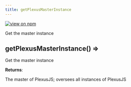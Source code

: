 ```yaml
---
title: getPlexusMasterInstance
---
```


[![view on npm](http://img.shields.io/npm/v/@plexusjs/core.svg)](https://www.npmjs.org/package/@plexusjs/core)

Get the master instance

<a name='getPlexusMasterInstance'></a>

## getPlexusMasterInstance() ⇒

<p>Get the master instance</p>

**Returns**: <p>The master of PlexusJS; oversees all instances of PlexusJS</p>
